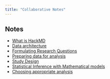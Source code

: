 ```yaml
---
title: "Collaborative Notes"
---
```


## Notes

* [What is HackMD](https://hackmd.io/@norcalbiostat/intro_hackmd)  
* [Data architecture](https://hackmd.io/@norcalbiostat/01_data_arch)
* [Formulating Research Questions](https://hackmd.io/@norcalbiostat/02_rq)
* [Preparing data for analysis](https://hackmd.io/@norcalbiostat/03_dm)
* [Study Design](https://hackmd.io/@norcalbiostat/06-study_design)
* [Statistical Inference with Mathematical models](https://hackmd.io/@norcalbiostat/07-intro_inference)
* [Choosing appropriate analysis](https://hackmd.io/@norcalbiostat/08-choosing-analysis)

